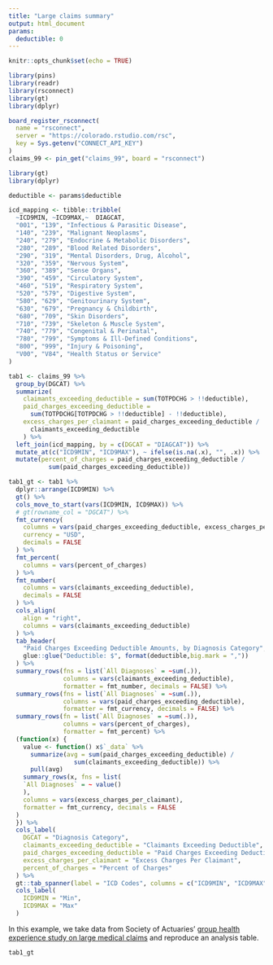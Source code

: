```yaml
---
title: "Large claims summary"
output: html_document
params:
  deductible: 0
---
```


```r
knitr::opts_chunk$set(echo = TRUE)
```

```r
library(pins)
library(readr)
library(rsconnect)
library(gt)
library(dplyr)

board_register_rsconnect(
  name = "rsconnect",
  server = "https://colorado.rstudio.com/rsc",
  key = Sys.getenv("CONNECT_API_KEY")
)
claims_99 <- pin_get("claims_99", board = "rsconnect")

```

```r
library(gt)
library(dplyr)

deductible <- params$deductible

icd_mapping <- tibble::tribble(
  ~ICD9MIN, ~ICD9MAX,~  DIAGCAT,
  "001", "139", "Infectious & Parasitic Disease",
  "140", "239", "Malignant Neoplasms",
  "240", "279", "Endocrine & Metabolic Disorders",
  "280", "289", "Blood Related Disorders",
  "290", "319", "Mental Disorders, Drug, Alcohol",
  "320", "359", "Nervous System",
  "360", "389", "Sense Organs",
  "390", "459", "Circulatory System",
  "460", "519", "Respiratory System",
  "520", "579", "Digestive System",
  "580", "629", "Genitourinary System",
  "630", "679", "Pregnancy & Childbirth",
  "680", "709", "Skin Disorders",
  "710", "739", "Skeleton & Muscle System",
  "740", "779", "Congenital & Perinatal",
  "780", "799", "Symptoms & Ill-Defined Conditions",
  "800", "999", "Injury & Poisoning",
  "V00", "V84", "Health Status or Service"
)

tab1 <- claims_99 %>% 
  group_by(DGCAT) %>% 
  summarize(
    claimants_exceeding_deductible = sum(TOTPDCHG > !!deductible),
    paid_charges_exceeding_deductible = 
      sum(TOTPDCHG[TOTPDCHG > !!deductible] - !!deductible),
    excess_charges_per_claimant = paid_charges_exceeding_deductible /
      claimants_exceeding_deductible
    ) %>% 
  left_join(icd_mapping, by = c(DGCAT = "DIAGCAT")) %>% 
  mutate_at(c("ICD9MIN", "ICD9MAX"), ~ ifelse(is.na(.x), "", .x)) %>% 
  mutate(percent_of_charges = paid_charges_exceeding_deductible /
           sum(paid_charges_exceeding_deductible))

tab1_gt <- tab1 %>% 
  dplyr::arrange(ICD9MIN) %>% 
  gt() %>% 
  cols_move_to_start(vars(ICD9MIN, ICD9MAX)) %>% 
  # gt(rowname_col = "DGCAT") %>% 
  fmt_currency(
    columns = vars(paid_charges_exceeding_deductible, excess_charges_per_claimant),
    currency = "USD",
    decimals = FALSE
  ) %>% 
  fmt_percent(
    columns = vars(percent_of_charges)
  ) %>% 
  fmt_number(
    columns = vars(claimants_exceeding_deductible),
    decimals = FALSE
  ) %>% 
  cols_align(
    align = "right",
    columns = vars(claimants_exceeding_deductible)
  ) %>% 
  tab_header(
    "Paid Charges Exceeding Deductible Amounts, by Diagnosis Category",
    glue::glue("Deductible: $", format(deductible,big.mark = ","))
  ) %>% 
  summary_rows(fns = list(`All Diagnoses` = ~sum(.)), 
               columns = vars(claimants_exceeding_deductible),
               formatter = fmt_number, decimals = FALSE) %>% 
  summary_rows(fns = list(`All Diagnoses` = ~sum(.)),
               columns = vars(paid_charges_exceeding_deductible),
               formatter = fmt_currency, decimals = FALSE) %>% 
  summary_rows(fn = list(`All Diagnoses` = ~sum(.)),
               columns = vars(percent_of_charges),
               formatter = fmt_percent) %>% 
  (function(x) {
    value <- function() x$`_data` %>% 
      summarize(avg = sum(paid_charges_exceeding_deductible) /
                  sum(claimants_exceeding_deductible)) %>% 
      pull(avg)
    summary_rows(x, fns = list(
    `All Diagnoses` = ~ value()
    ),
    columns = vars(excess_charges_per_claimant),
    formatter = fmt_currency, decimals = FALSE
  )
  }) %>% 
  cols_label(
    DGCAT = "Diagnosis Category", 
    claimants_exceeding_deductible = "Claimants Exceeding Deductible",
    paid_charges_exceeding_deductible = "Paid Charges Exceeding Deductible",
    excess_charges_per_claimant = "Excess Charges Per Claimant",
    percent_of_charges = "Percent of Charges"
  ) %>% 
  gt::tab_spanner(label = "ICD Codes", columns = c("ICD9MIN", "ICD9MAX")) %>% 
  cols_label(
    ICD9MIN = "Min",
    ICD9MAX = "Max"
  )
```

In this example, we take data from Society of Actuaries' [group health experience 
study on large medical claims](https://www.soa.org/resources/experience-studies/2000-2004/research-medical-large-claims-experience-study) and reproduce an analysis table.

```r
tab1_gt
```

